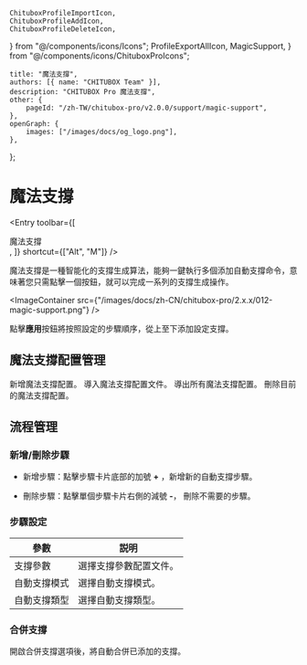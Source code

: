 	ChituboxProfileImportIcon,
	ChituboxProfileAddIcon,
	ChituboxProfileDeleteIcon,
} from "@/components/icons/Icons";
	ProfileExportAllIcon,
	MagicSupport,
} from "@/components/icons/ChituboxProIcons";

	title: "魔法支撐",
	authors: [{ name: "CHITUBOX Team" }],
	description: "CHITUBOX Pro 魔法支撐",
	other: {
		pageId: "/zh-TW/chitubox-pro/v2.0.0/support/magic-support",
	},
	openGraph: {
		images: ["/images/docs/og_logo.png"],
	},
};

# 魔法支撐

<Entry
	toolbar={[
		<div className="flex items-center gap-1">
			魔法支撐
			<MagicSupport />
		</div>,
	]}
	shortcut={["Alt", "M"]}
/>

魔法支撐是一種智能化的支撐生成算法，能夠一鍵執行多個添加自動支撐命令，意味著您只需點擊一個按鈕，就可以完成一系列的支撐生成操作。

<ImageContainer
	src={"/images/docs/zh-CN/chitubox-pro/2.x.x/012-magic-support.png"}
/>

點擊**應用**按鈕將按照設定的步驟順序，從上至下添加設定支撐。

## 魔法支撐配置管理

<ChituboxProfileAddIcon /> 新增魔法支撐配置。
<ChituboxProfileImportIcon /> 導入魔法支撐配置文件。
<ProfileExportAllIcon /> 導出所有魔法支撐配置。
<ChituboxProfileDeleteIcon /> 刪除目前的魔法支撐配置。

## 流程管理

### 新增/刪除步驟

-   新增步驟：點擊步驟卡片底部的加號 **+** ，新增新的自動支撐步驟。

-   刪除步驟：點擊單個步驟卡片右側的減號 **-**， 刪除不需要的步驟。

### 步驟設定

| 參數         | 説明                   |
| ------------ | ---------------------- |
| 支撐參數     | 選擇支撐參數配置文件。 |
| 自動支撐模式 | 選擇自動支撐模式。     |
| 自動支撐類型 | 選擇自動支撐類型。     |

### 合併支撐

開啟合併支撐選項後，將自動合併已添加的支撐。
